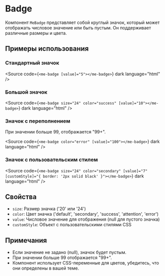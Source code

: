 
<Meta
  title="Components/Badge(RC)"
  component={MeBadgeComponent}
  of={BadgeStories}
/>

# Badge

Компонент `MeBadge` представляет собой круглый значок, который может отображать числовое значение или быть пустым. Он поддерживает различные размеры и цвета.

<Story name="Default" of={BadgeStories.Default} />
<Controls of={BadgeStories.Default} />

## Примеры использования

### Стандартный значок

<Story name="Default" of={BadgeStories.Default} />

<Source code={`<me-badge [value]="5"></me-badge>`} dark language="html" />

### Большой значок

<Story name="LargeBadge" of={BadgeStories.LargeBadge} />

<Source
  code={`<me-badge size="24" color="success" [value]="10"></me-badge>`}
  dark
  language="html"
/>

### Значок с переполнением

При значении больше 99, отображается "99+".

<Story name="OverflowValue" of={BadgeStories.OverflowValue} />

<Source
  code={`<me-badge color="error" [value]="100"></me-badge>`}
  dark
  language="html"
/>

### Значок с пользовательским стилем

<Story name="CustomStyleBadge" of={BadgeStories.CustomStyleBadge} />

<Source
  code={`<me-badge size="24" color="secondary" [value]="7" [customStyle]="{ border: '2px solid black' }"></me-badge>`}
  dark
  language="html"
/>

## Свойства

<Controls />

- `size`: Размер значка ('20' или '24')
- `color`: Цвет значка ('default', 'secondary', 'success', 'attention', 'error')
- `value`: Числовое значение для отображения (null для пустого значка)
- `customStyle`: Объект с пользовательскими стилями CSS

## Примечания

- Если значение не задано (null), значок будет пустым.
- При значении больше 99 отображается "99+".
- Компонент использует CSS-переменные для цветов, убедитесь, что они определены в вашей теме.
